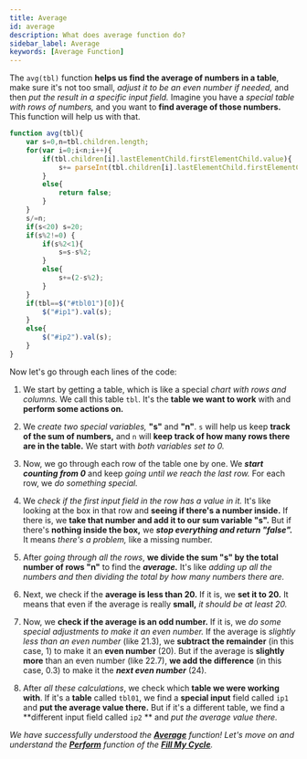 ```yaml
---
title: Average
id: average
description: What does average function do?
sidebar_label: Average
keywords: [Average Function]
---
```


The `avg(tbl)` function **helps us find the average of numbers in a table**, make sure it's not too small, *adjust it to be an even number if needed,* and then *put the result in a specific input field.* Imagine you have a *special table with rows of numbers,* and you want to **find average of those numbers.** This function will help us with that.

```jsx title="script.js" {}showLineNumbers
function avg(tbl){
	var s=0,n=tbl.children.length;
	for(var i=0;i<n;i++){
		if(tbl.children[i].lastElementChild.firstElementChild.value){
			s+= parseInt(tbl.children[i].lastElementChild.firstElementChild.value);
		}
		else{
			return false;
		}
	}
	s/=n;
	if(s<20) s=20;
	if(s%2!=0) {
		if(s%2<1){
			s=s-s%2;
		}
		else{
			s+=(2-s%2);
		}
	}
	if(tbl==$("#tbl01")[0]){
		$("#ip1").val(s);
	}
	else{
		$("#ip2").val(s);
	}
}

```
Now let's go through each lines of the code:

1.	We start by getting a table, which is like a special *chart with rows and columns.* We call this table `tbl`. It's the **table we want to work** with and **perform some actions on.**

2.	We *create two special variables,* **"s"** and **"n"**. `s` will help us keep **track of the sum of numbers,** and `n` will **keep track of how many rows there are in the table.** We start with *both variables set to 0.*

3.	Now, we go through each row of the table one by one. We ***start counting from 0*** and keep *going until we reach the last row.* For each row, we *do something special.*

4.	We *check if the first input field in the row has a value in it.* It's like looking at the box in that row and **seeing if there's a number inside.** If there is, we **take that number and add it to our sum variable "s".** But if there's **nothing inside the box,** we ***stop everything and return "false".*** It means *there's a problem,* like a missing number.

5.	After *going through all the rows*, **we divide the sum "s" by the total number of rows "n"** to find the ***average.*** It's like *adding up all the numbers and then dividing the total by how many numbers there are.*

6.	Next, we check if the **average is less than 20.** If it is, we **set it to 20.** It means that even if the average is really **small,** *it should be at least 20.*

7.	Now, we **check if the average is an odd number.** If it is, we *do some special adjustments to make it an even number.* If the average is *slightly less than an even number* (like 21.3), we **subtract the remainder** (in this case, 1) to make it an **even number** (20). But if the average is **slightly more** than an even number (like 22.7), **we add the difference** (in this case, 0.3) to make it the ***next even number*** (24).

8.	After *all these calculations*, we check which **table we were working with**. If it's a **table** called `tbl01`, we find a **special input** field called `ip1` and **put the average value there.** But if it's a different table, we find a **different input field called `ip2` ** and *put the average value there.*

_We have successfully understood the [**Average**](average) function! Let's move on and understand the [**Perform**](perform) function of the **[Fill My Cycle](fillmycycle.tcetmumbai.in/)**._